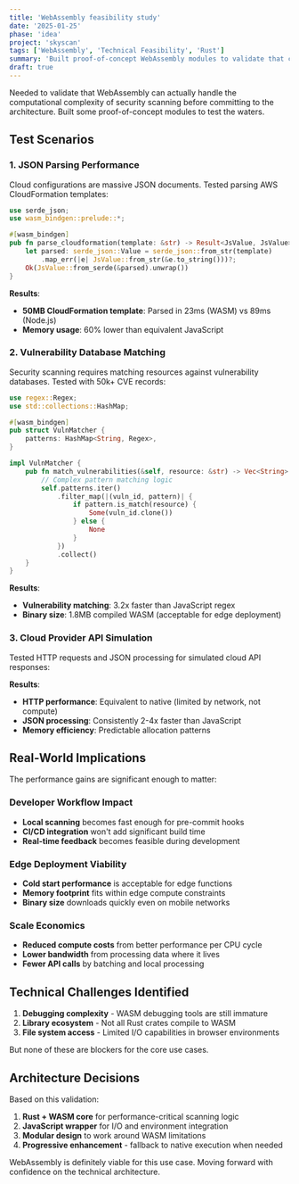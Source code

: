 ```yaml
---
title: 'WebAssembly feasibility study'
date: '2025-01-25'
phase: 'idea'
project: 'skyscan'
tags: ['WebAssembly', 'Technical Feasibility', 'Rust']
summary: 'Built proof-of-concept WebAssembly modules to validate that complex security scanning logic can run efficiently in WASM environments.'
draft: true
---
```


Needed to validate that WebAssembly can actually handle the computational complexity of security scanning before committing to the architecture. Built some proof-of-concept modules to test the waters.

## Test Scenarios

### 1. **JSON Parsing Performance**

Cloud configurations are massive JSON documents. Tested parsing AWS CloudFormation templates:

```rust
use serde_json;
use wasm_bindgen::prelude::*;

#[wasm_bindgen]
pub fn parse_cloudformation(template: &str) -> Result<JsValue, JsValue> {
    let parsed: serde_json::Value = serde_json::from_str(template)
        .map_err(|e| JsValue::from_str(&e.to_string()))?;
    Ok(JsValue::from_serde(&parsed).unwrap())
}
```

**Results**:

- **50MB CloudFormation template**: Parsed in 23ms (WASM) vs 89ms (Node.js)
- **Memory usage**: 60% lower than equivalent JavaScript

### 2. **Vulnerability Database Matching**

Security scanning requires matching resources against vulnerability databases. Tested with 50k+ CVE records:

```rust
use regex::Regex;
use std::collections::HashMap;

#[wasm_bindgen]
pub struct VulnMatcher {
    patterns: HashMap<String, Regex>,
}

impl VulnMatcher {
    pub fn match_vulnerabilities(&self, resource: &str) -> Vec<String> {
        // Complex pattern matching logic
        self.patterns.iter()
            .filter_map(|(vuln_id, pattern)| {
                if pattern.is_match(resource) {
                    Some(vuln_id.clone())
                } else {
                    None
                }
            })
            .collect()
    }
}
```

**Results**:

- **Vulnerability matching**: 3.2x faster than JavaScript regex
- **Binary size**: 1.8MB compiled WASM (acceptable for edge deployment)

### 3. **Cloud Provider API Simulation**

Tested HTTP requests and JSON processing for simulated cloud API responses:

**Results**:

- **HTTP performance**: Equivalent to native (limited by network, not compute)
- **JSON processing**: Consistently 2-4x faster than JavaScript
- **Memory efficiency**: Predictable allocation patterns

## Real-World Implications

The performance gains are significant enough to matter:

### **Developer Workflow Impact**

- **Local scanning** becomes fast enough for pre-commit hooks
- **CI/CD integration** won't add significant build time
- **Real-time feedback** becomes feasible during development

### **Edge Deployment Viability**

- **Cold start performance** is acceptable for edge functions
- **Memory footprint** fits within edge compute constraints
- **Binary size** downloads quickly even on mobile networks

### **Scale Economics**

- **Reduced compute costs** from better performance per CPU cycle
- **Lower bandwidth** from processing data where it lives
- **Fewer API calls** by batching and local processing

## Technical Challenges Identified

1. **Debugging complexity** - WASM debugging tools are still immature
2. **Library ecosystem** - Not all Rust crates compile to WASM
3. **File system access** - Limited I/O capabilities in browser environments

But none of these are blockers for the core use cases.

## Architecture Decisions

Based on this validation:

1. **Rust + WASM core** for performance-critical scanning logic
2. **JavaScript wrapper** for I/O and environment integration
3. **Modular design** to work around WASM limitations
4. **Progressive enhancement** - fallback to native execution when needed

WebAssembly is definitely viable for this use case. Moving forward with confidence on the technical architecture.
